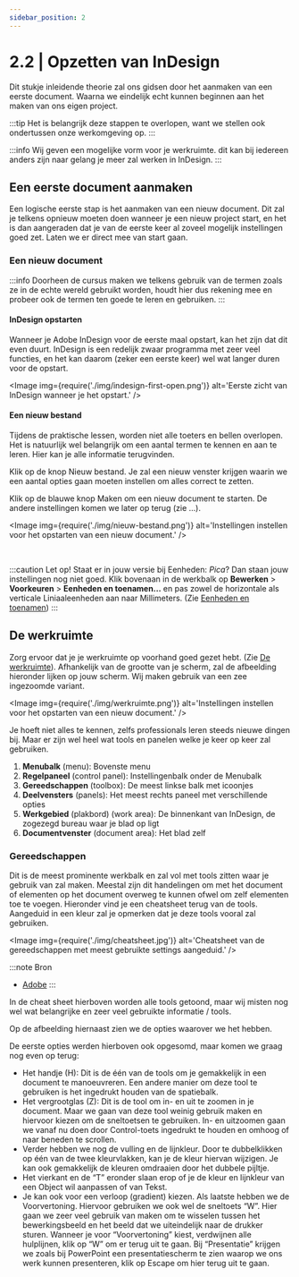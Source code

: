 ```yaml
---
sidebar_position: 2
---
```



# 2.2 | Opzetten van InDesign

Dit stukje inleidende theorie zal ons gidsen door het aanmaken van een eerste document. Waarna we eindelijk echt kunnen beginnen aan het maken van ons eigen project.

:::tip
Het is belangrijk deze stappen te overlopen, want we stellen ook ondertussen onze werkomgeving op.
:::

:::info
Wij geven een mogelijke vorm voor je werkruimte. dit kan bij iedereen anders zijn naar gelang je meer zal werken in InDesign.
:::

## Een eerste document aanmaken

Een logische eerste stap is het aanmaken van een nieuw document. Dit zal je telkens opnieuw moeten doen wanneer je een nieuw project start, en het is dan aangeraden dat je van de eerste keer al zoveel mogelijk instellingen goed zet. Laten we er direct mee van start gaan.

### Een nieuw document

:::info
Doorheen de cursus maken we telkens gebruik van de termen zoals ze in de echte wereld gebruikt worden, houdt hier dus rekening mee en probeer ook de termen ten goede te leren en gebruiken.
:::

#### InDesign opstarten

Wanneer je Adobe InDesign voor de eerste maal opstart, kan het zijn dat dit even duurt. InDesign is een redelijk zwaar programma met zeer veel functies, en het kan daarom (zeker een eerste keer) wel wat langer duren voor de opstart.

<Image 
  img={require('./img/indesign-first-open.png')}
  alt='Eerste zicht van InDesign wanneer je het opstart.'
/>

#### Een nieuw bestand

Tijdens de praktische lessen, worden niet alle toeters en bellen overlopen. Het is natuurlijk wel belangrijk om een aantal termen te kennen en aan te leren. Hier kan je alle informatie terugvinden.

Klik op de knop <Highlight>Nieuw bestand</Highlight>. Je zal een nieuw venster krijgen waarin we een aantal opties gaan moeten instellen om alles correct te zetten.

Klik op de blauwe knop <Highlight>Maken</Highlight> om een nieuw document te starten. De andere instellingen komen we later op terug (zie ...).

<Image 
  img={require('./img/nieuw-bestand.png')}
  alt='Instellingen instellen voor het opstarten van een nieuw document.'
/>

<br/>

:::caution Let op!
Staat er in jouw versie bij Eenheden: *Pica*? Dan staan jouw instellingen nog niet goed. Klik bovenaan in de werkbalk op **Bewerken** > **Voorkeuren** > **Eenheden en toenamen…** en pas zowel de horizontale als verticale Liniaaleenheden aan naar Millimeters. (Zie [Eenheden en toenamen](/docs/voorbereidingen/2-1-eerste-stappen#eenheden-en-toenamen))
:::

## De werkruimte

Zorg ervoor dat je je werkruimte op voorhand goed gezet hebt. (Zie [De werkruimte](/docs/voorbereidingen/2-1-eerste-stappen#de-werkruimte)).
Afhankelijk van de grootte van je scherm, zal de afbeelding hieronder lijken op jouw scherm. Wij maken gebruik van een zee ingezoomde variant.

<Image 
  img={require('./img/werkruimte.png')}
  alt='Instellingen instellen voor het opstarten van een nieuw document.'
/>
<br/>

Je hoeft niet alles te kennen, zelfs professionals leren steeds nieuwe dingen bij. Maar er zijn wel heel wat tools en panelen welke je keer op keer zal gebruiken.

1.	**Menubalk** (menu): Bovenste menu
2.	**Regelpaneel** (control panel): Instellingenbalk onder de Menubalk
3.	**Gereedschappen** (toolbox): De meest linkse balk met icoonjes
4.	**Deelvensters** (panels): Het meest rechts paneel met verschillende opties
5.	**Werkgebied** (plakbord) (work area): De binnenkant van InDesign, de zogezegd bureau waar je blad op ligt
6.	**Documentvenster** (document area): Het blad zelf

### Gereedschappen

Dit is de meest prominente werkbalk en zal vol met tools zitten waar je gebruik van zal maken. Meestal zijn dit handelingen om met het document of elementen op het document overweg te kunnen ofwel om zelf elementen toe te voegen. Hieronder vind je een cheatsheet terug van de tools. Aangeduid in een kleur zal je opmerken dat je deze tools vooral zal gebruiken.

<Image 
  img={require('./img/cheatsheet.jpg')}
  alt='Cheatsheet van de gereedschappen met meest gebruikte settings aangeduid.'
/>

:::note Bron
- <a href="https://helpx.adobe.com/nl/indesign/using/toolbox.html" target="_blank">Adobe</a>
:::

In de cheat sheet hierboven worden alle tools getoond, maar wij misten nog wel wat belangrijke en zeer veel gebruikte informatie / tools.

Op de afbeelding hiernaast zien we de opties waarover we het hebben.

De eerste opties werden hierboven ook opgesomd, maar komen we graag nog even op terug:

- Het handje (H): Dit is de één van de tools om je gemakkelijk in een document te manoeuvreren. Een andere manier om deze tool te gebruiken is het ingedrukt houden van de spatiebalk.
-	Het vergrootglas (Z): Dit is de tool om in- en uit te zoomen in je document. Maar we gaan van deze tool weinig gebruik maken en hiervoor kiezen om de sneltoetsen te gebruiken. In- en uitzoomen gaan we vanaf nu doen door Control-toets ingedrukt te houden en omhoog of naar beneden te scrollen.
-	Verder hebben we nog de vulling en de lijnkleur. Door te dubbelklikken op één van de twee kleurvlakken, kan je de kleur hiervan wijzigen. Je kan ook gemakkelijk de kleuren omdraaien door het dubbele pijltje.
-	Het vierkant en de “T” eronder slaan erop of je de kleur en lijnkleur van een Object wil aanpassen of van Tekst.
-	Je kan ook voor een verloop (gradient) kiezen.
Als laatste hebben we de Voorvertoning. Hiervoor gebruiken we ook wel de sneltoets “W”. Hier gaan we zeer veel gebruik van maken om te wisselen tussen het bewerkingsbeeld en het beeld dat we uiteindelijk naar de drukker sturen. Wanneer je voor “Voorvertoning” kiest, verdwijnen alle hulplijnen, klik op “W” om er terug uit te gaan. Bij “Presentatie” krijgen we zoals bij PowerPoint een presentatiescherm te zien waarop we ons werk kunnen presenteren, klik op Escape om hier terug uit te gaan.
